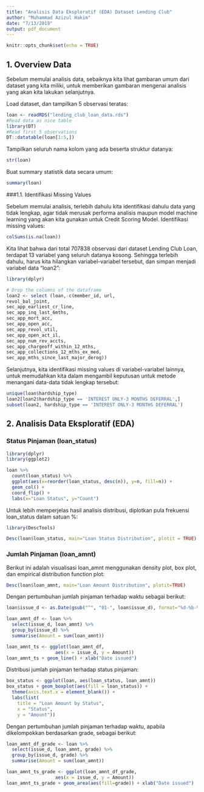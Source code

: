```yaml
---
title: "Analisis Data Eksploratif (EDA) Dataset Lending Club"
author: "Muhammad Azizul Hakim"
date: "7/13/2019"
output: pdf_document
---
```


```r
knitr::opts_chunk$set(echo = TRUE)
```

## 1. Overview Data

Sebelum memulai analisis data, sebaiknya kita lihat gambaran umum dari dataset yang kita miliki, untuk memberikan gambaran mengenai analisis yang akan kita lakukan selanjutnya.

Load dataset, dan tampilkan 5 observasi teratas:

```r
loan <- readRDS("lending_club_loan_data.rds")
#Read data as nice table
library(DT)
#Read first 5 observations
DT::datatable(loan[1:5,])
```

Tampilkan seluruh nama kolom yang ada beserta struktur datanya:
```r
str(loan)
```
Buat summary statistik data secara umum:
```r
summary(loan)
```

###1.1. Identifikasi Missing Values

Sebelum memulai analisis, terlebih dahulu kita identifikasi dahulu data yang tidak lengkap, agar tidak merusak performa analisis maupun model machine learning yang akan kita gunakan untuk Credit Scoring Model.
Identifikasi missing values:
```r
colSums(is.na(loan))
```
Kita lihat bahwa dari total 707838 observasi dari dataset Lending Club Loan, terdapat 13 variabel yang seluruh datanya kosong. Sehingga terlebih dahulu, harus kita hilangkan variabel-variabel tersebut, dan simpan menjadi variabel data "loan2":
```r
library(dplyr)

# Drop the columns of the dataframe
loan2 <- select (loan,-c(member_id, url, 
revol_bal_joint, 
sec_app_earliest_cr_line, 
sec_app_inq_last_6mths, 
sec_app_mort_acc, 
sec_app_open_acc, 
sec_app_revol_util,
sec_app_open_act_il,                      
sec_app_num_rev_accts, 
sec_app_chargeoff_within_12_mths,         
sec_app_collections_12_mths_ex_med, 
sec_app_mths_since_last_major_derog))
```
Selanjutnya, kita identifikasi missing values di variabel-variabel lainnya, untuk memudahkan kita dalam mengambil keputusan untuk metode menangani data-data tidak lengkap tersebut:
```r
unique(loan$hardship_type)
loan2[loan2$hardship_type == 'INTEREST ONLY-3 MONTHS DEFERRAL',]
subset(loan2, hardship_type == 'INTEREST ONLY-3 MONTHS DEFERRAL')
```


## 2. Analisis Data Eksploratif (EDA)

### Status Pinjaman (loan_status)
```r
library(dplyr)
library(ggplot2)

loan %>%
  count(loan_status) %>%
  ggplot(aes(x=reorder(loan_status, desc(n)), y=n, fill=n)) +
  geom_col() +
  coord_flip() +
  labs(x="Loan Status", y="Count")
```
Untuk lebih memperjelas hasil analisis distribusi, diplotkan pula frekuensi loan_status dalam satuan %:
```r
library(DescTools)

Desc(loan$loan_status, main="Loan Status Distribution", plotit = TRUE)
```



### Jumlah Pinjaman (loan_amnt)

Berikut ini adalah visualisasi loan_amnt menggunakan density plot, box plot, dan empirical distribution function plot:
```r
Desc(loan$loan_amnt, main="Loan Amount Distribution", plotit=TRUE)
```
Dengan pertumbuhan jumlah pinjaman terhadap waktu sebagai berikut:
```r
loan$issue_d <- as.Date(gsub("^", "01-", loan$issue_d), format="%d-%b-%Y")

loan_amnt_df <- loan %>% 
  select(issue_d, loan_amnt) %>% 
  group_by(issue_d) %>% 
  summarise(Amount = sum(loan_amnt))

loan_amnt_ts <- ggplot(loan_amnt_df, 
                  aes(x = issue_d, y = Amount))
loan_amnt_ts + geom_line() + xlab("Date issued")
```
Distribusi jumlah pinjaman terhadap status pinjaman:
```r
box_status <- ggplot(loan, aes(loan_status, loan_amnt))
box_status + geom_boxplot(aes(fill = loan_status)) +
  theme(axis.text.x = element_blank()) +
  labs(list(
    title = "Loan Amount by Status",
    x = "Status",
    y = "Amount"))  
```
Dengan pertumbuhan jumlah pinjaman terhadap waktu, apabila dikelompokkan berdasarkan grade, sebagai berikut:
```r
loan_amnt_df_grade <- loan %>% 
  select(issue_d, loan_amnt, grade) %>% 
  group_by(issue_d, grade) %>% 
  summarise(Amount = sum(loan_amnt))

loan_amnt_ts_grade <- ggplot(loan_amnt_df_grade, 
                  aes(x = issue_d, y = Amount))
loan_amnt_ts_grade + geom_area(aes(fill=grade)) + xlab("Date issued")
```

